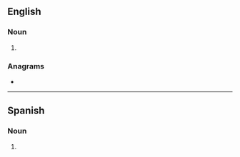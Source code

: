 ==English==

===Noun===
{{head|en|noun plural form}}

# {{plural of|barranca|lang=en}}

===Anagrams===
* {{anagrams|en|a=aaabcnrrs|barracans}}

----

==Spanish==

===Noun===
{{head|es|noun form|g=f-p}}

# {{plural of|barranca|lang=es}}